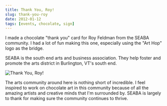 ```yaml
---
title: Thank You, Roy!
slug: thank-you-roy
date: 2012-01-12
tags: [events, chocolate, sign]
---
```



I made a chocolate "thank you" card for Roy Feldman from the SEABA community. I had a lot of fun making this one, especially using the "Art Hop" logo as the bridge.

SEABA is the south end arts and business association. They help foster and promote the arts district in Burlington, VT's south end.

<Image src="/src/assets/roy-feldman-chocolate.jpg" alt="Thank You, Roy!" width={400} height={600} />

The arts community around here is nothing short of incredible. I feel inspired to work on chocolate art in this community because of all the amazing artists and creative minds that I'm surrounded by. SEABA is largely to thank for making sure the community continues to thrive.
